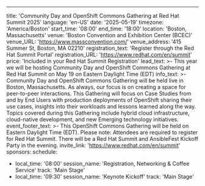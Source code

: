 ---
title: 'Community Day and OpenShift Commons Gathering at Red Hat Summit 2025'
language: 'en-US'
date: '2025-05-19'
timezone: 'America/Boston'
start_time: '08:00'
end_time: '18:00'
location: 'Boston, Massachusetts'
venue: 'Boston Convention and Exhibition Center (BCEC)'
venue_URL: 'https://www.massconvention.com/'
venue_address: '415 Summer St, Boston, MA 02210'
registration_text: 'Register through the Red Hat Summit Portal'
registration_URL: 'https://www.redhat.com/en/summit'
price: 'Included in your Red Hat Summit Registration'
lead_text: >-
  This year we will be hosting Community Day and OpenShift Commons Gathering at Red Hat Summit on May 19 on Eastern Daylight Time (EDT)
info_text: >-
  Community Day and OpenShift Commons Gathering will be held live in Boston, Massachusetts. As always, our focus is on creating a space for peer-to-peer interactions. This Gathering 
will focus on Case Studies from and by End Users with production deployments of OpenShift sharing their use cases, insights into their workloads and lessons learned along the way. 
Topics covered during this Gathering include hybrid cloud infrastructure, cloud-native development, and new Emerging technology initiatives.
event_footer_text: >-
  This OpenShift Commons Gathering will be held on Eastern Daylight Time (EDT). Please note: Attendees are required to register for Red Hat Summit. There will be a 
Red Hat Summit and AnsibleFest Kickoff Party in the evening.
invite_link: 'https://www.redhat.com/en/summit'
sponsors:
schedule:
  - local_time: '08:00'
    session_name: 'Registration, Networking & Coffee Service'
    track: 'Main Stage'
  - local_time: '09:30'
    session_name: 'Keynote Kickoff'
    track: 'Main Stage'
